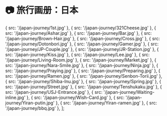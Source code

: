 # 📷 旅行画册：日本


  { src: '/japan-journey/1st.jpg' },
  { src: '/japan-journey/321Cheese.jpg' },
  { src: '/japan-journey/Ashar.jpg' },
  { src: '/japan-journey/Bar.jpg' },
  { src: '/japan-journey/Brown-Hair.jpg' },
  { src: '/japan-journey/Cross.jpg' },
  { src: '/japan-journey/Dotonbori.jpg' },
  { src: '/japan-journey/Gamer.jpg' },
  { src: '/japan-journey/JP-Couple.jpg' },
  { src: '/japan-journey/JR-Station.jpg' },
  { src: '/japan-journey/Kiss.jpg' },
  { src: '/japan-journey/Lee.jpg' },
  { src: '/japan-journey/Living-Room.jpg' },
  { src: '/japan-journey/Market.jpg' },
  { src: '/japan-journey/Nara-Smile.jpg' },
  { src: '/japan-journey/Ninja.jpg' },
  { src: '/japan-journey/Praying.jpg' },
  { src: '/japan-journey/Preparing.jpg' },
  { src: '/japan-journey/Ramen.jpg' },
  { src: '/japan-journey/Senbon-Torii.jpg' },
  { src: '/japan-journey/Shiba-Inu.jpg' },
  { src: '/japan-journey/Spring.jpg' },
  { src: '/japan-journey/Street.jpg' },
  { src: '/japan-journey/Tenshukaku.jpg' },
  { src: '/japan-journey/USJ-Entrance.jpg' },
  { src: '/japan-journey/Waiting-inline.jpg' },
  { src: '/japan-journey/Wish-Card.jpg' },
  { src: '/japan-journey/Yiran-putin.jpg' },
  { src: '/japan-journey/Yiran-ramen.jpg' },
  { src: '/japan-journey/bbq.jpg' },
];

<br/>

<Gallery images={images} />

